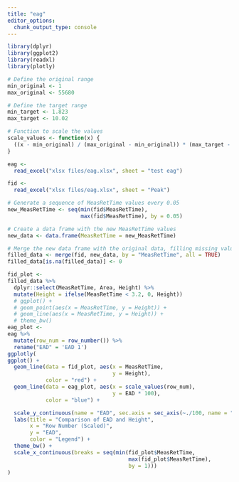 ```yaml
---
title: "eag"
editor_options: 
  chunk_output_type: console
---
```


```r
library(dplyr)
library(ggplot2)
library(readxl)
library(plotly)
```
```r
# Define the original range
min_original <- 1
max_original <- 55680

# Define the target range
min_target <- 1.823
max_target <- 10.02

# Function to scale the values
scale_values <- function(x) {
  ((x - min_original) / (max_original - min_original)) * (max_target - min_target) + min_target
}

```

```r
eag <-
  read_excel("xlsx files/eag.xlsx", sheet = "test eag")

fid <-
  read_excel("xlsx files/eag.xlsx", sheet = "Peak") 

# Generate a sequence of MeasRetTime values every 0.05
new_MeasRetTime <- seq(min(fid$MeasRetTime), 
                       max(fid$MeasRetTime), by = 0.05)

# Create a data frame with the new MeasRetTime values
new_data <- data.frame(MeasRetTime = new_MeasRetTime)

# Merge the new data frame with the original data, filling missing values with 0
filled_data <- merge(fid, new_data, by = "MeasRetTime", all = TRUE)
filled_data[is.na(filled_data)] <- 0

fid_plot <- 
filled_data %>%
  dplyr::select(MeasRetTime, Area, Height) %>%
  mutate(Height = ifelse(MeasRetTime < 3.2, 0, Height))
  # ggplot() +
  # geom_point(aes(x = MeasRetTime, y = Height)) +
  # geom_line(aes(x = MeasRetTime, y = Height)) +
  # theme_bw()
eag_plot <-
eag %>%
  mutate(row_num = row_number()) %>%
  rename("EAD" = 'EAD 1') 
ggplotly(
ggplot() +
  geom_line(data = fid_plot, aes(x = MeasRetTime, 
                                 y = Height), 
            color = "red") +
  geom_line(data = eag_plot, aes(x = scale_values(row_num), 
                                 y = EAD * 100), 
            color = "blue") +

  scale_y_continuous(name = "EAD", sec.axis = sec_axis(~./100, name = "Height")) + 
  labs(title = "Comparison of EAD and Height",
       x = "Row Number (Scaled)", 
       y = "EAD",
       color = "Legend") +
  theme_bw() + 
  scale_x_continuous(breaks = seq(min(fid_plot$MeasRetTime,
                                      max(fid_plot$MeasRetTime), 
                                      by = 1)))
)
  
```








